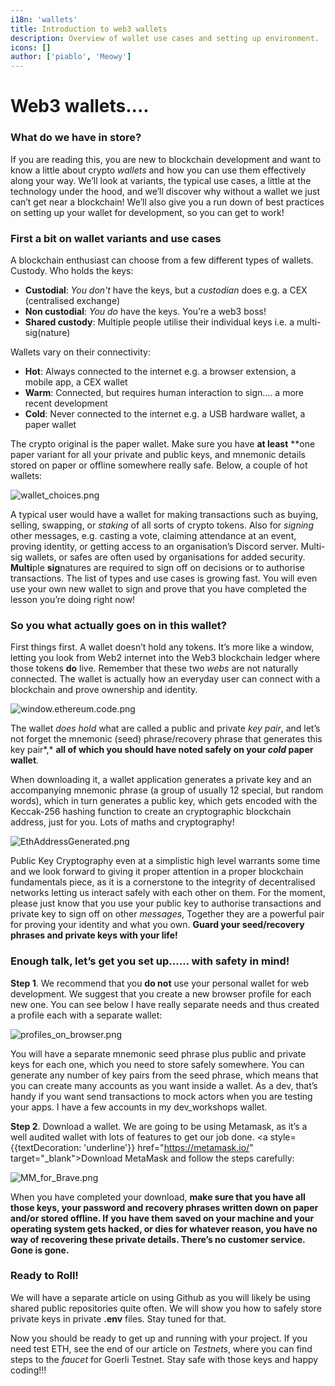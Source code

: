 ```yaml
---
i18n: 'wallets'
title: Introduction to web3 wallets
description: Overview of wallet use cases and setting up environment.
icons: []
author: ['piablo', 'Meowy']
---
```


# Web3 wallets....

### What do we have in store?

If you are reading this, you are new to blockchain development and want to know a little about crypto *wallets* and how you can use them effectively along your way. We’ll look at variants, the typical use cases, a little at the technology under the hood, and we’ll discover why without a wallet we just can’t get near a blockchain! We’ll also give you a run down of best practices on setting up your wallet for development, so you can get to work!

### **First a bit on wallet variants and use cases**

A blockchain enthusiast can choose from a few different types of wallets.
Custody. Who holds the keys:

- **Custodial**: *You don't* have the keys, but a *custodian* does e.g. a CEX (centralised exchange)
- **Non custodial**: *You do* have the keys. You’re a web3 boss!
- **Shared custody**: Multiple people utilise their individual keys i.e. a multi-sig(nature)

Wallets vary on their connectivity:
- **Hot**: Always connected to the internet e.g. a browser extension, a mobile app, a CEX wallet
- **Warm**: Connected, but requires human interaction to sign…. a more recent development
- **Cold**: Never connected to the internet e.g. a USB hardware wallet, a paper wallet

The crypto original is the paper wallet. Make sure you have **at least** **one paper variant for all your private and public keys, and mnemonic details stored on paper or offline somewhere really safe. Below, a couple of hot wallets:

![wallet_choices.png](/assets/lessons/wallets/wallet_choices.png)

A typical user would have a wallet for making transactions such as buying, selling, swapping, or *staking* of all sorts of crypto tokens. Also for *signing* other messages, e.g. casting a vote, claiming attendance at an event, proving identity, or getting access to an organisation’s Discord server.  Multi-sig wallets, or safes are often used by organisations for added security. **Multi**ple **sig**natures are required to sign off on decisions or to authorise transactions. The list of types and use cases is growing fast. You will even use your own new wallet to sign and prove that you have completed the lesson you’re doing right now! 

### **So you what actually goes on in this wallet?**

First things first. A wallet doesn’t hold any tokens. It’s more like a window, letting you look from Web2 internet into the Web3 blockchain ledger where those tokens **do** live. Remember that these two *webs* are not naturally connected. The wallet is actually how an everyday user can connect with a blockchain and prove ownership and identity.

![window.ethereum.code.png](/assets/lessons/wallets/window.ethereum.code.png)

The wallet *does hold* what are called a public and private *key pair*, and let’s not forget the mnemonic (seed) phrase/recovery phrase that generates this key pair*,* **all of which you should have noted safely on your *cold* paper wallet**. 

When downloading it, a wallet application generates a private key and an accompanying mnemonic phrase (a group of usually 12 special, but random words), which in turn generates a public key, which gets encoded with the Keccak-256 hashing function to create an cryptographic blockchain address, just for you. Lots of maths and cryptography!

![EthAddressGenerated.png](/assets/lessons/wallets/EthAddressGenerated.png)

Public Key Cryptography even at a simplistic high level warrants some time and we look forward to giving it proper attention in a proper blockchain fundamentals piece, as it is a cornerstone to the integrity of decentralised networks letting us interact safely with each other on them. For the moment, please just know that you use your public key to authorise transactions and private key to sign off on other *messages*, Together they are a powerful pair for proving your identity and what you own. **Guard your seed/recovery phrases and private keys with your life!**

### Enough talk, let’s get you set up…… **with safety in mind!**

**Step 1**. We recommend that you **do not** use your personal wallet for web development. We suggest that you create a new browser profile for each new one. You can see below I have really separate needs and thus created a profile each with a separate wallet:

![profiles_on_browser.png](/assets/lessons/wallets/profiles_on_browser.png)

You will have a separate mnemonic seed phrase plus public and private keys for each one, which you need to store safely somewhere. You can generate any number of key pairs from the seed phrase, which means that you can create many accounts as you want inside a wallet. As a dev, that’s handy if you want send transactions to mock actors when you are testing your apps. I have a few accounts in my dev_workshops wallet.

 **Step 2**. Download a wallet. We are going to be using Metamask, as it’s a well audited wallet with lots of features to get our job done. <a style={{textDecoration: 'underline'}} href="https://metamask.io/" target="\_blank">Download MetaMask</a> and follow the steps carefully:

 ![MM_for_Brave.png](/assets/lessons/wallets/MM_for_Brave.png)

 When you have completed your download, **make sure that you have all those keys, your password and recovery phrases written down on paper and/or stored offline. If you have them saved on your machine and your operating system gets hacked, or dies for whatever reason, you have no way of recovering these private details. There’s no customer service. Gone is gone.** 

### Ready to Roll!

We will have a separate article on using Github as you will likely be using shared public repositories quite often. We will show you how to safely store private keys in private **.env** files. Stay tuned for that. 

Now you should be ready to get up and running with your project. If you need test ETH, see the end of our article on *Testnets*, where you can find steps to the *faucet* for Goerli Testnet. Stay safe with those keys and happy coding!!!